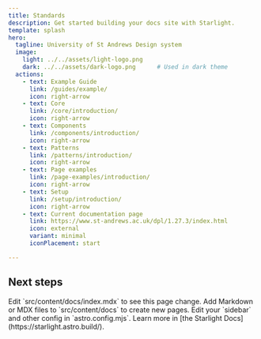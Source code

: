 ```yaml
---
title: Standards
description: Get started building your docs site with Starlight.
template: splash
hero:
  tagline: University of St Andrews Design system
  image:
    light: ../../assets/light-logo.png
    dark: ../../assets/dark-logo.png      # Used in dark theme
  actions:
    - text: Example Guide
      link: /guides/example/
      icon: right-arrow
    - text: Core
      link: /core/introduction/
      icon: right-arrow
    - text: Components
      link: /components/introduction/
      icon: right-arrow
    - text: Patterns
      link: /patterns/introduction/
      icon: right-arrow
    - text: Page examples
      link: /page-examples/introduction/
      icon: right-arrow
    - text: Setup
      link: /setup/introduction/
      icon: right-arrow
    - text: Current documentation page
      link: https://www.st-andrews.ac.uk/dpl/1.27.3/index.html
      icon: external
      variant: minimal
      iconPlacement: start

---
```



## Next steps

<CardGrid stagger>
	<Card title="Update content" icon="pencil">
		Edit `src/content/docs/index.mdx` to see this page change.
	</Card>
	<Card title="Add new content" icon="add-document">
		Add Markdown or MDX files to `src/content/docs` to create new pages.
	</Card>
	<Card title="Configure your site" icon="setting">
		Edit your `sidebar` and other config in `astro.config.mjs`.
	</Card>
	<Card title="Read the docs" icon="open-book">
		Learn more in [the Starlight Docs](https://starlight.astro.build/).
	</Card>
</CardGrid>
